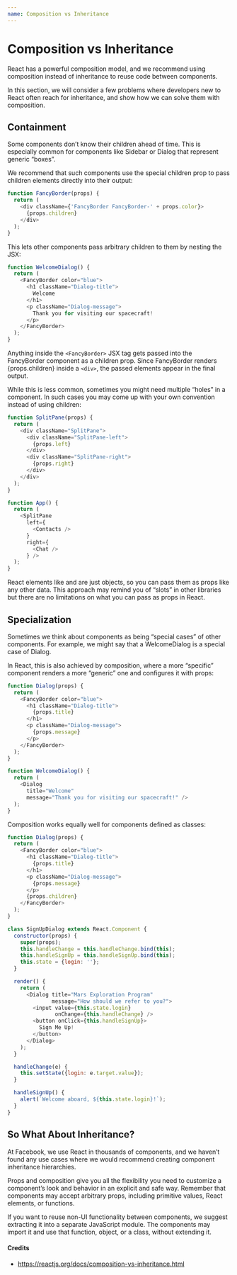 ```yaml
---
name: Composition vs Inheritance
---
```


# Composition vs Inheritance

React has a powerful composition model, and we recommend using composition instead of inheritance to reuse code between components.

In this section, we will consider a few problems where developers new to React often reach for inheritance, and show how we can solve them with composition.

## Containment

Some components don’t know their children ahead of time. This is especially common for components like Sidebar or Dialog that represent generic “boxes”.

We recommend that such components use the special children prop to pass children elements directly into their output:

```js
function FancyBorder(props) {
  return (
    <div className={'FancyBorder FancyBorder-' + props.color}>
      {props.children}
    </div>
  );
}
```

This lets other components pass arbitrary children to them by nesting the JSX:

```js
function WelcomeDialog() {
  return (
    <FancyBorder color="blue">
      <h1 className="Dialog-title">
        Welcome
      </h1>
      <p className="Dialog-message">
        Thank you for visiting our spacecraft!
      </p>
    </FancyBorder>
  );
}
```


Anything inside the `<FancyBorder>` JSX tag gets passed into the FancyBorder component as a children prop. Since FancyBorder renders {props.children} inside a `<div>`, the passed elements appear in the final output.

While this is less common, sometimes you might need multiple “holes” in a component. In such cases you may come up with your own convention instead of using children:

```js
function SplitPane(props) {
  return (
    <div className="SplitPane">
      <div className="SplitPane-left">
        {props.left}
      </div>
      <div className="SplitPane-right">
        {props.right}
      </div>
    </div>
  );
}

function App() {
  return (
    <SplitPane
      left={
        <Contacts />
      }
      right={
        <Chat />
      } />
  );
}
```

React elements like <Contacts /> and <Chat /> are just objects, so you can pass them as props like any other data. This approach may remind you of “slots” in other libraries but there are no limitations on what you can pass as props in React.

## Specialization

Sometimes we think about components as being “special cases” of other components. For example, we might say that a WelcomeDialog is a special case of Dialog.

In React, this is also achieved by composition, where a more “specific” component renders a more “generic” one and configures it with props:

```js
function Dialog(props) {
  return (
    <FancyBorder color="blue">
      <h1 className="Dialog-title">
        {props.title}
      </h1>
      <p className="Dialog-message">
        {props.message}
      </p>
    </FancyBorder>
  );
}

function WelcomeDialog() {
  return (
    <Dialog
      title="Welcome"
      message="Thank you for visiting our spacecraft!" />
  );
}
```

Composition works equally well for components defined as classes:

```js
function Dialog(props) {
  return (
    <FancyBorder color="blue">
      <h1 className="Dialog-title">
        {props.title}
      </h1>
      <p className="Dialog-message">
        {props.message}
      </p>
      {props.children}
    </FancyBorder>
  );
}

class SignUpDialog extends React.Component {
  constructor(props) {
    super(props);
    this.handleChange = this.handleChange.bind(this);
    this.handleSignUp = this.handleSignUp.bind(this);
    this.state = {login: ''};
  }

  render() {
    return (
      <Dialog title="Mars Exploration Program"
              message="How should we refer to you?">
        <input value={this.state.login}
               onChange={this.handleChange} />
        <button onClick={this.handleSignUp}>
          Sign Me Up!
        </button>
      </Dialog>
    );
  }

  handleChange(e) {
    this.setState({login: e.target.value});
  }

  handleSignUp() {
    alert(`Welcome aboard, ${this.state.login}!`);
  }
}
```

## So What About Inheritance?

At Facebook, we use React in thousands of components, and we haven’t found any use cases where we would recommend creating component inheritance hierarchies.

Props and composition give you all the flexibility you need to customize a component’s look and behavior in an explicit and safe way. Remember that components may accept arbitrary props, including primitive values, React elements, or functions.

If you want to reuse non-UI functionality between components, we suggest extracting it into a separate JavaScript module. The components may import it and use that function, object, or a class, without extending it.

#### Credits

- https://reactjs.org/docs/composition-vs-inheritance.html
